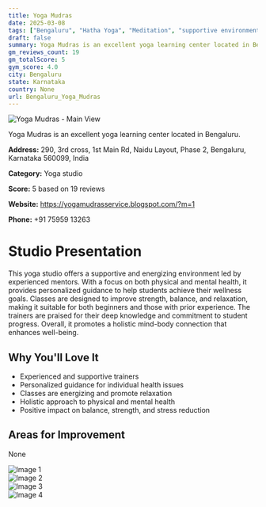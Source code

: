 ```yaml
---
title: Yoga Mudras
date: 2025-03-08
tags: ["Bengaluru", "Hatha Yoga", "Meditation", "supportive environment", "experienced trainers", "Bengaluru"]  
draft: false
summary: Yoga Mudras is an excellent yoga learning center located in Bengaluru.
gm_reviews_count: 19
gm_totalScore: 5
gym_score: 4.0
city: Bengaluru
state: Karnataka
country: None
url: Bengaluru_Yoga_Mudras
---
```


<div className="aspect-[16/9] relative my-8">
  <img 
    src="https://lh5.googleusercontent.com/p/AF1QipPv8Q6gOrWUggteJl1gTUYxbyqAxAvC3jrwcGW9=w1920-h1080-k-no"
    alt="Yoga Mudras - Main View"
    className="object-cover absolute inset-0 w-full h-full rounded-lg"
  />
</div>

Yoga Mudras is an excellent yoga learning center located in Bengaluru.

**Address:** 290, 3rd cross, 1st Main Rd, Naidu Layout, Phase 2, Bengaluru, Karnataka 560099, India

**Category:** Yoga studio

**Score:** 5 based on 19 reviews

**Website:** https://yogamudrasservice.blogspot.com/?m=1

**Phone:** +91 75959 13263

# Studio Presentation

This yoga studio offers a supportive and energizing environment led by experienced mentors. With a focus on both physical and mental health, it provides personalized guidance to help students achieve their wellness goals. Classes are designed to improve strength, balance, and relaxation, making it suitable for both beginners and those with prior experience. The trainers are praised for their deep knowledge and commitment to student progress. Overall, it promotes a holistic mind-body connection that enhances well-being.

## Why You'll Love It

- Experienced and supportive trainers
- Personalized guidance for individual health issues
- Classes are energizing and promote relaxation
- Holistic approach to physical and mental health
- Positive impact on balance, strength, and stress reduction

## Areas for Improvement

None

<div className="grid grid-cols-1 xl:grid-cols-2 gap-4 my-8">
<div className="aspect-[4/3] relative"><img src="https://lh5.googleusercontent.com/p/AF1QipN1HSbOQ_yuXlGfLwEsWkub9_AuiO1UhzK95vh4=w1920-h1080-k-no" alt="Image 1" className="object-cover absolute inset-0 w-full h-full rounded-lg" /></div>
<div className="aspect-[4/3] relative"><img src="https://lh5.googleusercontent.com/p/AF1QipOp1Hy-B4I1-eBld-OVjcsXmJ_TuwPVe1mbD-Gr=w1920-h1080-k-no" alt="Image 2" className="object-cover absolute inset-0 w-full h-full rounded-lg" /></div>
<div className="aspect-[4/3] relative"><img src="https://lh5.googleusercontent.com/p/AF1QipPOW9arE7U6sRanOP7SlijQrN7mGN-JlqipUXCO=w1920-h1080-k-no" alt="Image 3" className="object-cover absolute inset-0 w-full h-full rounded-lg" /></div>
<div className="aspect-[4/3] relative"><img src="https://lh5.googleusercontent.com/p/AF1QipNrbttvHk2HEOTEIFCYEfD3a101kI_f6xJhTlw6=w1920-h1080-k-no" alt="Image 4" className="object-cover absolute inset-0 w-full h-full rounded-lg" /></div>
</div>
